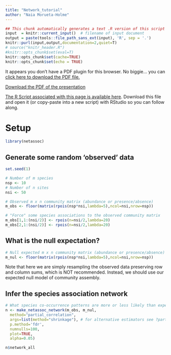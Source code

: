 ```yaml
---
title: "Network_tutorial"
author: "Naia Morueta-Holme"
---
```


```r
## This chunk automatically generates a text .R version of this script when running within knitr.  You do not need to run this...
input  = knitr::current_input()  # filename of input document
output = paste(tools::file_path_sans_ext(input), 'R', sep = '.')
knitr::purl(input,output,documentation=2,quiet=T)
# source("knitr_header.R")
#knitr::opts_chunk$set(eval=T)
knitr::opts_chunk$set(cache=TRUE)
knitr::opts_chunk$set(echo = TRUE)
```

<div>
<object data="3_2_assets/network_slides.pdf.pdf" type="application/pdf" width="100%" height="650px"> 
  <p>It appears you don't have a PDF plugin for this browser.
   No biggie... you can <a href="3_4_assets/network_slides.pdf.pdf">click here to
  download the PDF file.</a></p>  
 </object>
 </div>
 
 <p><a href="3_4_assets/network_slides.pdf.pdf">Download the PDF of the presentation</a></p>  


[<i class="fa fa-file-code-o fa-3x" aria-hidden="true"></i> The R Script associated with this page is available here](`r output`).  Download this file and open it (or copy-paste into a new script) with RStudio so you can follow along.  

# Setup
```r
library(netassoc)

```

## Generate some random 'observed' data
```r
set.seed(1)

# Number of m species
nsp <- 10
# Number of n sites
nsi <- 50

# Observed m x n community matrix (abundance or presence/absence)
m_obs <- floor(matrix(rpois(nsp*nsi,lambda=5),ncol=nsi,nrow=nsp))

# "Force" some species associations to the observed community matrix
m_obs[1,1:(nsi/2)] <- rpois(n=nsi/2,lambda=20)
m_obs[2,1:(nsi/2)] <- rpois(n=nsi/2,lambda=20)
```

## What is the null expectation?
```r
# Null expected m x n community matrix (abundance or presence/absence)
m_nul <- floor(matrix(rpois(nsp*nsi,lambda=5),ncol=nsi,nrow=nsp))
```
Note that here we are simply resampling the observed data preserving row and column sums, which is NOT recommended. Instead, we should use our expected null model of community assembly.


## Infer the species association network
```r
# What species co-occurrence patterns are more or less likely than expected under the null model?
n <- make_netassoc_network(m_obs, m_nul,
  method="partial_correlation",
  args=list(method="shrinkage"), # for alternative estimators see ?partial_correlation
  p.method='fdr', 
  numnulls=100, 
  plot=TRUE,
  alpha=0.05)
```
```r
n$network_all
```
